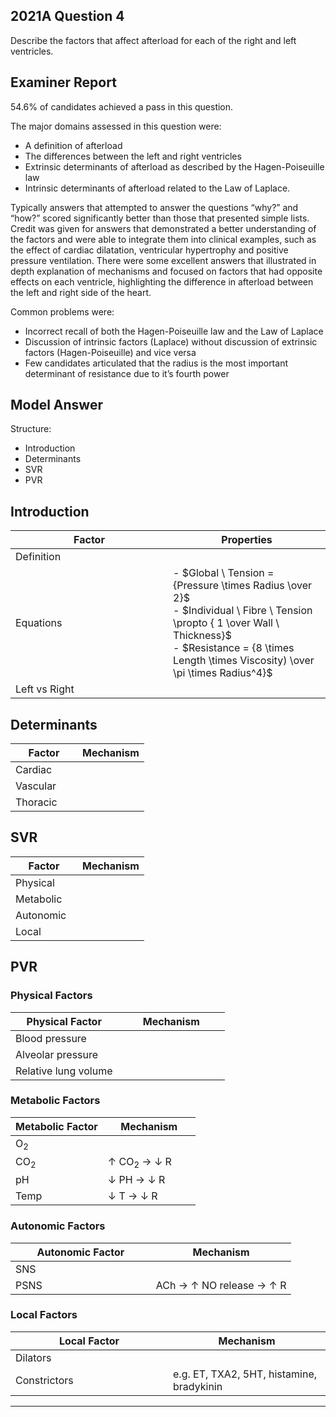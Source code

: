 ## 2021A Question 4

Describe the factors that affect afterload for each of the right and left ventricles.


## Examiner Report

54.6% of candidates achieved a pass in this question.


The major domains assessed in this question were:

* A definition of afterload
* The differences between the left and right ventricles
* Extrinsic determinants of afterload as described by the Hagen-Poiseuille law
* Intrinsic determinants of afterload related to the Law of Laplace.


Typically answers that attempted to answer the questions “why?” and “how?” scored significantly better than those that presented simple lists. Credit was given for answers that demonstrated a better understanding of the factors and were able to integrate them into clinical examples, such as the effect of cardiac dilatation, ventricular hypertrophy and positive pressure ventilation. There were some excellent answers that illustrated in depth explanation of mechanisms and focused on factors that had opposite effects on each ventricle, highlighting the difference in afterload between the left and right side of the heart.


Common problems were:

* Incorrect recall of both the Hagen-Poiseuille law and the Law of Laplace
* Discussion of intrinsic factors (Laplace) without discussion of extrinsic factors (Hagen-Poiseuille) and vice versa
* Few candidates articulated that the radius is the most important determinant of resistance due to it’s fourth power

## Model Answer

Structure:

- Introduction
- Determinants
- SVR
- PVR

## Introduction


|Factor|Properties|
| -- | -- |
|Definition|<p>- Sum of the factors contributing to total ventricular wall tension during systolic ejection</p><p>- Determined primarily by vascular resistance in health</p>|
|Equations|- $Global \ Tension = {Pressure \times Radius \over 2}$<br>- $Individual \ Fibre \ Tension \propto { 1 \over Wall \ Thickness}$<br>- $Resistance = {8 \times Length \times Viscosity) \over \pi \times Radius^4}$|
|Left vs Right|<p>- SVR is high (9-20 Wood units)</p><p>- High pressure circuit facilitates selective distribution</p><p>- Flow distribution determined by metabolic activity and SNS</p><p>- PVR is low (0.25-2 Wood units)</p><p>- Low pressure circuit minimizes transudation, preserves gas exchange</p><p>- Flow distribution determined mostly by gravity and HPV</p><br><p>- Many factors cause differential effects:</p><p>&emsp;- ↑ Temp, ↓ O~2~, ↑ CO~2~, ↓ pH, ↑ histamine, ↑ bradykinin (↓ SVR, ↑ PVR)</p><p>&emsp;- IPPV (↓ LV afterload, ↑ RV afterload)</p><br><p>- Ventricular adaptation:</p><p>&emsp;- ↑↑ SVR → Thick-walled LV copes well</p><p>&emsp;- ↑↑ PVR → Thin-walled RV copes poorly</p>|


## Determinants


|Factor|Mechanism|
| -- | -- |
|Cardiac|<p>Inflow tract:</p><p>- AV valve regurgitation (MR, TR) → ↓ AL</p><br><p>Ventricle:</p><p>- ↑ Wall thickness (e.g. AS, PHTN) → ↓ Load on individual fibres</p><p>- ↑ Cavity radius (e.g. Cardiomyopathy) → ↑ AL</p><br><p>Outflow tract:</p><p>- ↓ Radius (AS, PS, HCM) → ↑ AL</p>|
|Vascular|<p>- Resistance: See SVR and PVR</p><p>- Factors increasing resistance:</p><p>&emsp;- ↓ Radius (power 4, hence most important factor)</p><p>&emsp;- ↑ Viscosity (↑ Hct, ↓ temp, ↓ flow rate)</p><p>&emsp;- ↑ Length (rarely important)</p><p>&emsp;- Compliance: E.g. Atherosclerosis → ↓ Windkessel effect → ↑ AL</p>|
|Thoracic|<p>- Intrathoracic pressure: E.g. IPPV →</p><p>&emsp;- ↓ LV afterload (↓ transmural pressure)</p><p>&emsp;- ↑ RV afterload (↑ SVR)</p>|


## SVR


|Factor|Mechanism|
| -- | -- |
|Physical|<p>External compression → ↑ R</p><p>- Intra-abdominal pressure: E.g. Pneumoperitoneum</p><p>- Cross-clamp or tourniquet</p>|
|Metabolic|<p>Hyperactivity → ↑ R</p><p>- ↑ Temp</p><p>- ↓ O~2~</p><p>- ↑ CO~2~</p><p>- ↓ PH</p><p>- ↑ Lactate</p><br><p>Examples:</p><p>- Exercise (muscle)</p><p>- Pregnancy (uterus/placenta)</p><p>- Simple obesity</p><p>- Sepsis</p>|
|Autonomic|<p>Mechanisms:</p><p>- Neural NAd → Α~1~ →↓ r</p><p>- Hormonal Ad → Β~2~ → ↑ R</p><br><p>Examples:</p><p>- Pain</p><p>- Anxiety</p><p>- Exercise (↓ r in gut, skin, ↑ r in muscle)</p>|
|Local|<p>- Dilators: E.g. Histamine, bradykinin, NO</p><p>- Constrictors: E.g. TXA2, 5HT</p>|


## PVR


### Physical Factors


|Physical Factor|Mechanism|
| -- | -- |
|Blood pressure|<p>- ↑ PAP or ↑ PVP → ↑ Radius</p><p>- Recruitment of collapsed vessels (West zone 1</p><p>- Distension of patent vessels (West zones 2, 3)</p>|
|Alveolar pressure|<p>- IPPV, PEEP → ↑ Alveolar pressure → Vessel collapse</p><p>- ↑ West Zone 1: Where PA > Pa > Pv</p><p>- ↓ Total vascular surface area</p>|
|Relative lung volume|<p><img src="resources/lungvol-vs-pvr.svg"></p><p>- ↓ Volume → ↓ Radial traction → Compress extra-alveolar vessels</p><p>- ↑ Volume → Alveolar distension → Compress alveolar vessels</p><p>- PVR lowest at FRC</p>|

### Metabolic Factors


|Metabolic Factor|Mechanism|
| -- | -- |
|O~2~|<p>Hypoxic pulmonary vasoconstriction (HPV)</p><p>- $Vasoconstriction \propto { 1 \over PAO_2}$</p><p>- Serves to improve local V/Q matching</p>|
|CO~2~| ↑ CO~2~ → ↓ R|
|pH| ↓ PH → ↓ R|
|Temp| ↓ T → ↓ R|

### Autonomic Factors


|Autonomic Factor|Mechanism|
| -- | -- |
|SNS|<p>- Neural NAd → Α~1~ → ↓ R</p><p>- Hormonal Ad → Β~2~→ ↑ R ACh → ↑ R</p>|
|PSNS| ACh → ↑ NO release → ↑ R|


### Local Factors


|Local Factor|Mechanism|
| -- | -- |
|Dilators|<p>- NO: ↑ cGMP → Activate MLCP, ↓ Ca^2+^ influx, ↑ K^+^ efflux</p><p>- PGI2</p>|
|Constrictors| e.g. ET, TXA2, 5HT, histamine, bradykinin|


--- 

 
